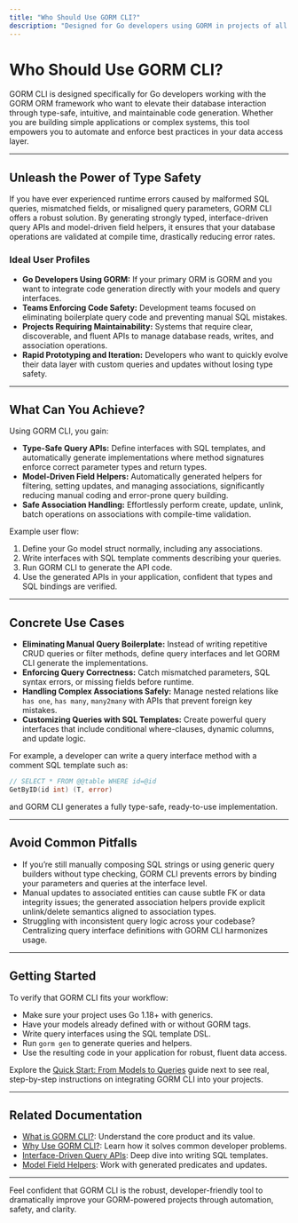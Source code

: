 ```yaml
---
title: "Who Should Use GORM CLI?"
description: "Designed for Go developers using GORM in projects of all sizes—including those seeking enhanced safety, clarity, and maintainability in their data access code. Ideal for teams aiming to reduce manual query logic, enforce type-safety for queries and updates, and rapidly prototype without sacrificing correctness."
---
```


# Who Should Use GORM CLI?

GORM CLI is designed specifically for Go developers working with the GORM ORM framework who want to elevate their database interaction through type-safe, intuitive, and maintainable code generation. Whether you are building simple applications or complex systems, this tool empowers you to automate and enforce best practices in your data access layer.

---

## Unleash the Power of Type Safety

If you have ever experienced runtime errors caused by malformed SQL queries, mismatched fields, or misaligned query parameters, GORM CLI offers a robust solution. By generating strongly typed, interface-driven query APIs and model-driven field helpers, it ensures that your database operations are validated at compile time, drastically reducing error rates.

### Ideal User Profiles

- **Go Developers Using GORM:** If your primary ORM is GORM and you want to integrate code generation directly with your models and query interfaces.
- **Teams Enforcing Code Safety:** Development teams focused on eliminating boilerplate query code and preventing manual SQL mistakes.
- **Projects Requiring Maintainability:** Systems that require clear, discoverable, and fluent APIs to manage database reads, writes, and association operations.
- **Rapid Prototyping and Iteration:** Developers who want to quickly evolve their data layer with custom queries and updates without losing type safety.

---

## What Can You Achieve?

Using GORM CLI, you gain:

- **Type-Safe Query APIs:** Define interfaces with SQL templates, and automatically generate implementations where method signatures enforce correct parameter types and return types.
- **Model-Driven Field Helpers:** Automatically generated helpers for filtering, setting updates, and managing associations, significantly reducing manual coding and error-prone query building.
- **Safe Association Handling:** Effortlessly perform create, update, unlink, batch operations on associations with compile-time validation.

Example user flow:

1. Define your Go model struct normally, including any associations.
2. Write interfaces with SQL template comments describing your queries.
3. Run GORM CLI to generate the API code.
4. Use the generated APIs in your application, confident that types and SQL bindings are verified.

---

## Concrete Use Cases

- **Eliminating Manual Query Boilerplate:** Instead of writing repetitive CRUD queries or filter methods, define query interfaces and let GORM CLI generate the implementations.
- **Enforcing Query Correctness:** Catch mismatched parameters, SQL syntax errors, or missing fields before runtime.
- **Handling Complex Associations Safely:** Manage nested relations like `has one`, `has many`, `many2many` with APIs that prevent foreign key mistakes.
- **Customizing Queries with SQL Templates:** Create powerful query interfaces that include conditional where-clauses, dynamic columns, and update logic.

For example, a developer can write a query interface method with a comment SQL template such as:

```go
// SELECT * FROM @@table WHERE id=@id
GetByID(id int) (T, error)
```

and GORM CLI generates a fully type-safe, ready-to-use implementation.

---

## Avoid Common Pitfalls

- If you’re still manually composing SQL strings or using generic query builders without type checking, GORM CLI prevents errors by binding your parameters and queries at the interface level.
- Manual updates to associated entities can cause subtle FK or data integrity issues; the generated association helpers provide explicit unlink/delete semantics aligned to association types.
- Struggling with inconsistent query logic across your codebase? Centralizing query interface definitions with GORM CLI harmonizes usage.

---

## Getting Started

To verify that GORM CLI fits your workflow:

- Make sure your project uses Go 1.18+ with generics.
- Have your models already defined with or without GORM tags.
- Write query interfaces using the SQL template DSL.
- Run `gorm gen` to generate queries and helpers.
- Use the resulting code in your application for robust, fluent data access.

Explore the [Quick Start: From Models to Queries](https://your-docs-domain/overview/quickstart-features/quickstart-workflow) guide next to see real, step-by-step instructions on integrating GORM CLI into your projects.

---

## Related Documentation

- [What is GORM CLI?](https://your-docs-domain/overview/introduction-value/what-is-gorm-cli): Understand the core product and its value.
- [Why Use GORM CLI?](https://your-docs-domain/overview/introduction-value/why-use-gorm-cli): Learn how it solves common developer problems.
- [Interface-Driven Query APIs](https://your-docs-domain/guides/query-and-model-helpers/interface-driven-queries): Deep dive into writing SQL templates.
- [Model Field Helpers](https://your-docs-domain/guides/query-and-model-helpers/model-driven-field-helpers): Work with generated predicates and updates.

---

Feel confident that GORM CLI is the robust, developer-friendly tool to dramatically improve your GORM-powered projects through automation, safety, and clarity.